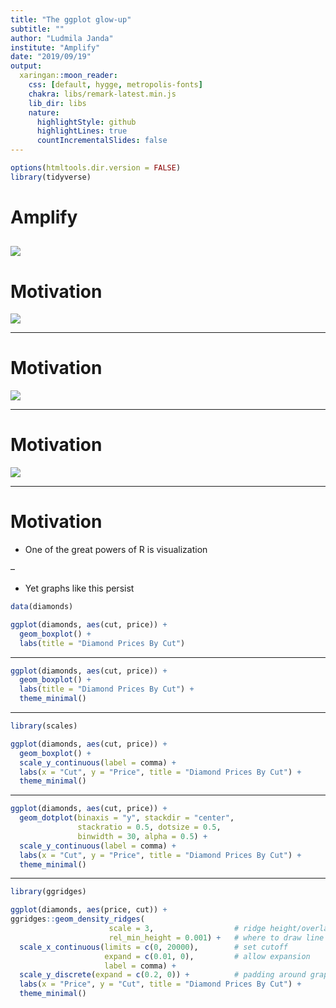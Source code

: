 ```yaml
---
title: "The ggplot glow-up"
subtitle: ""
author: "Ludmila Janda"
institute: "Amplify"
date: "2019/09/19"
output:
  xaringan::moon_reader:
    css: [default, hygge, metropolis-fonts]
    chakra: libs/remark-latest.min.js
    lib_dir: libs
    nature:
      highlightStyle: github
      highlightLines: true
      countIncrementalSlides: false
---
```


```r
options(htmltools.dir.version = FALSE)
library(tidyverse)
```

# Amplify

![](images/amplify_science.jpg)
---

# Motivation

![](images/tufte_tweet.png)

---

# Motivation

![](images/blocked_by_tufte1.png)

---

# Motivation

![](images/blocked_by_tufte2.png)

---

# Motivation

- One of the great powers of R is visualization

--

- Yet graphs like this persist 

```r
data(diamonds)

ggplot(diamonds, aes(cut, price)) + 
  geom_boxplot() +
  labs(title = "Diamond Prices By Cut")
```

---

```r
ggplot(diamonds, aes(cut, price)) + 
  geom_boxplot() +
  labs(title = "Diamond Prices By Cut") +
  theme_minimal()
```

---

```r
library(scales)

ggplot(diamonds, aes(cut, price)) + 
  geom_boxplot() +
  scale_y_continuous(label = comma) +
  labs(x = "Cut", y = "Price", title = "Diamond Prices By Cut") +
  theme_minimal() 
```

---

```r
ggplot(diamonds, aes(cut, price)) + 
  geom_dotplot(binaxis = "y", stackdir = "center", 
               stackratio = 0.5, dotsize = 0.5, 
               binwidth = 30, alpha = 0.5) +
  scale_y_continuous(label = comma) +
  labs(x = "Cut", y = "Price", title = "Diamond Prices By Cut") +
  theme_minimal() 
```

---

```r
library(ggridges)

ggplot(diamonds, aes(price, cut)) + 
ggridges::geom_density_ridges(
                      scale = 3,                  # ridge height/overlap 
                      rel_min_height = 0.001) +   # where to draw line 
  scale_x_continuous(limits = c(0, 20000),        # set cutoff 
                     expand = c(0.01, 0),         # allow expansion
                     label = comma) +       
  scale_y_discrete(expand = c(0.2, 0)) +          # padding around graph 
  labs(x = "Price", y = "Cut", title = "Diamond Prices By Cut") + 
  theme_minimal()
```